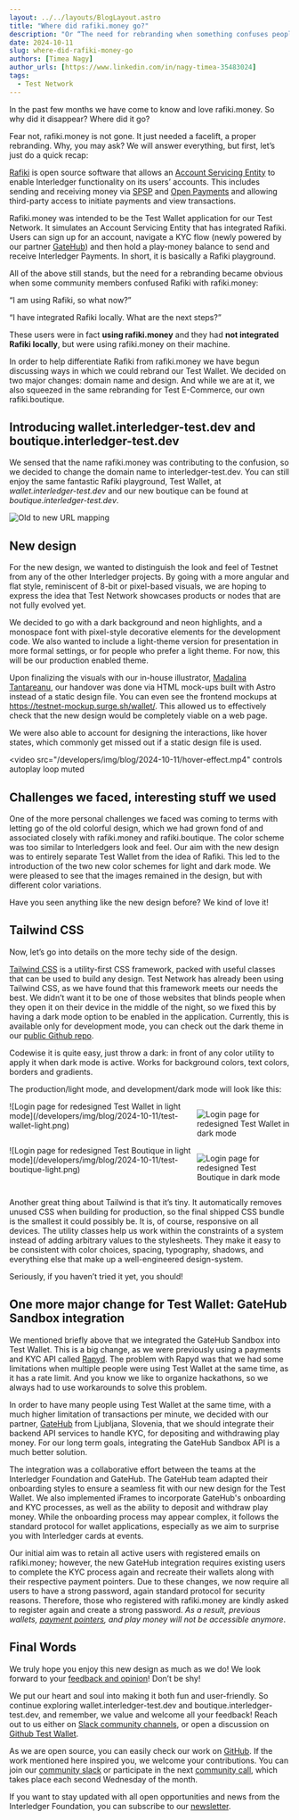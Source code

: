 ```yaml
---
layout: ../../layouts/BlogLayout.astro
title: "Where did rafiki.money go?"
description: "Or “The need for rebranding when something confuses people.”"
date: 2024-10-11
slug: where-did-rafiki-money-go
authors: [Timea Nagy]
author_urls: [https://www.linkedin.com/in/nagy-timea-35483024]
tags:
  - Test Network
---
```


In the past few months we have come to know and love rafiki.money. So why did it disappear? Where did it go?

Fear not, rafiki.money is not gone. It just needed a facelift, a proper rebranding. Why, you may ask? We will answer everything, but first, let’s just do a quick recap:

[Rafiki](https://github.com/interledger/rafiki) is open source software that allows an [Account Servicing Entity](https://rafiki.dev/resources/glossary/#account-servicing-entity-ase) to enable Interledger functionality on its users’ accounts. This includes sending and receiving money via [SPSP](https://interledger.org/developers/rfcs/simple-payment-setup-protocol/) and [Open Payments](https://openpayments.dev/) and allowing third-party access to initiate payments and view transactions.

Rafiki.money was intended to be the Test Wallet application for our Test Network. It simulates an Account Servicing Entity that has integrated Rafiki. Users can sign up for an account, navigate a KYC flow (newly powered by our partner [GateHub](https://gatehub.net/)) and then hold a play-money balance to send and receive Interledger Payments. In short, it is basically a Rafiki playground.

All of the above still stands, but the need for a rebranding became obvious when some community members confused Rafiki with rafiki.money:

“I am using Rafiki, so what now?”

“I have integrated Rafiki locally. What are the next steps?”

These users were in fact **using rafiki.money** and they had **not integrated Rafiki locally**, but were using rafiki.money on their machine.

In order to help differentiate Rafiki from rafiki.money we have begun discussing ways in which we could rebrand our Test Wallet. We decided on two major changes: domain name and design. And while we are at it, we also squeezed in the same rebranding for Test E-Commerce, our own rafiki.boutique.

## Introducing wallet.interledger-test.dev and boutique.interledger-test.dev

We sensed that the name rafiki.money was contributing to the confusion, so we decided to change the domain name to interledger-test.dev. You can still enjoy the same fantastic Rafiki playground, Test Wallet, at _wallet.interledger-test.dev_ and our new boutique can be found at _boutique.interledger-test.dev_.

![Old to new URL mapping](/developers/img/blog/2024-10-11/url-change.png)

## New design

For the new design, we wanted to distinguish the look and feel of Testnet from any of the other Interledger projects. By going with a more angular and flat style, reminiscent of 8-bit or pixel-based visuals, we are hoping to express the idea that Test Network showcases products or nodes that are not fully evolved yet.

We decided to go with a dark background and neon highlights, and a monospace font with pixel-style decorative elements for the development code. We also wanted to include a light-theme version for presentation in more formal settings, or for people who prefer a light theme. For now, this will be our production enabled theme.

Upon finalizing the visuals with our in-house illustrator, [Madalina Tantareanu](https://www.madalinatantareanu.com/), our handover was done via HTML mock-ups built with Astro instead of a static design file. You can even see the frontend mockups at https://testnet-mockup.surge.sh/wallet/. This allowed us to effectively check that the new design would be completely viable on a web page.

We were also able to account for designing the interactions, like hover states, which commonly get missed out if a static design file is used.

<video
  src="/developers/img/blog/2024-10-11/hover-effect.mp4"
  controls
  autoplay
  loop
  muted
></video>

## Challenges we faced, interesting stuff we used

One of the more personal challenges we faced was coming to terms with letting go of the old colorful design, which we had grown fond of and associated closely with rafiki.money and rafiki.boutique. The color scheme was too similar to Interledgers look and feel. Our aim with the new design was to entirely separate Test Wallet from the idea of Rafiki. This led to the introduction of the two new color schemes for light and dark mode. We were pleased to see that the images remained in the design, but with different color variations.

Have you seen anything like the new design before? We kind of love it!

## Tailwind CSS

Now, let’s go into details on the more techy side of the design.

[Tailwind CSS](https://tailwindcss.com/) is a utility-first CSS framework, packed with useful classes that can be used to build any design. Test Network has already been using Tailwind CSS, as we have found that this framework meets our needs the best. We didn’t want it to be one of those websites that blinds people when they open it on their device in the middle of the night, so we fixed this by having a dark mode option to be enabled in the application. Currently, this is available only for development mode, you can check out the dark theme in our [public Github repo](https://github.com/interledger/testnet).

Codewise it is quite easy, just throw a dark: in front of any color utility to apply it when dark mode is active. Works for background colors, text colors, borders and gradients.

The production/light mode, and development/dark mode will look like this:

<div style="display:flex;gap:var(--space-s)">
![Login page for redesigned Test Wallet in light mode](/developers/img/blog/2024-10-11/test-wallet-light.png)

![Login page for redesigned Test Wallet in dark mode](/developers/img/blog/2024-10-11/test-wallet-dark.png)

</div>

<div style="display:flex;gap:var(--space-s)">
![Login page for redesigned Test Boutique in light mode](/developers/img/blog/2024-10-11/test-boutique-light.png)

![Login page for redesigned Test Boutique in dark mode](/developers/img/blog/2024-10-11/test-boutique-dark.png)

</div>

Another great thing about Tailwind is that it’s tiny. It automatically removes unused CSS when building for production, so the final shipped CSS bundle is the smallest it could possibly be. It is, of course, responsive on all devices. The utility classes help us work within the constraints of a system instead of adding arbitrary values to the stylesheets. They make it easy to be consistent with color choices, spacing, typography, shadows, and everything else that make up a well-engineered design-system.

Seriously, if you haven’t tried it yet, you should!

## One more major change for Test Wallet: GateHub Sandbox integration

We mentioned briefly above that we integrated the GateHub Sandbox into Test Wallet. This is a big change, as we were previously using a payments and KYC API called [Rapyd](https://www.rapyd.net/). The problem with Rapyd was that we had some limitations when multiple people were using Test Wallet at the same time, as it has a rate limit. And you know we like to organize hackathons, so we always had to use workarounds to solve this problem.

In order to have many people using Test Wallet at the same time, with a much higher limitation of transactions per minute, we decided with our partner, [GateHub](https://gatehub.net/) from Ljubljana, Slovenia, that we should integrate their backend API services to handle KYC, for depositing and withdrawing play money. For our long term goals, integrating the GateHub Sandbox API is a much better solution.

The integration was a collaborative effort between the teams at the Interledger Foundation and GateHub. The GateHub team adapted their onboarding styles to ensure a seamless fit with our new design for the Test Wallet. We also implemented iFrames to incorporate GateHub's onboarding and KYC processes, as well as the ability to deposit and withdraw play money. While the onboarding process may appear complex, it follows the standard protocol for wallet applications, especially as we aim to surprise you with Interledger cards at events.

Our initial aim was to retain all active users with registered emails on rafiki.money; however, the new GateHub integration requires existing users to complete the KYC process again and recreate their wallets along with their respective payment pointers. Due to these changes, we now require all users to have a strong password, again standard protocol for security reasons. Therefore, those who registered with rafiki.money are kindly asked to register again and create a strong password. _As a result, previous wallets, [payment pointers](https://rafiki.dev/resources/glossary/#payment-pointer), and play money will not be accessible anymore_.

## Final Words

We truly hope you enjoy this new design as much as we do! We look forward to your [feedback and opinion](https://github.com/interledger/testnet/discussions)! Don’t be shy!

We put our heart and soul into making it both fun and user-friendly. So continue exploring wallet.interledger-test.dev and boutique.interledger-test.dev, and remember, we value and welcome all your feedback! Reach out to us either on [Slack community channels](https://communityinviter.com/apps/interledger/interledger-working-groups-slack), or open a discussion on [Github Test Wallet](https://github.com/interledger/testnet/discussions).

As we are open source, you can easily check our work on [GitHub](https://github.com/interledger/). If the work mentioned here inspired you, we welcome your contributions. You can join our [community slack](https://communityinviter.com/apps/interledger/interledger-working-groups-slack) or participate in the next [community call](https://docs.google.com/document/u/1/d/1T_Q_eRZtL8GluJR9rVADd7fvkB8mPluMk-d96LM4vlg/edit#heading=h.ybdhwl6k5886), which takes place each second Wednesday of the month.

If you want to stay updated with all open opportunities and news from the Interledger Foundation, you can subscribe to our [newsletter](https://interledger.org/subscribe).
